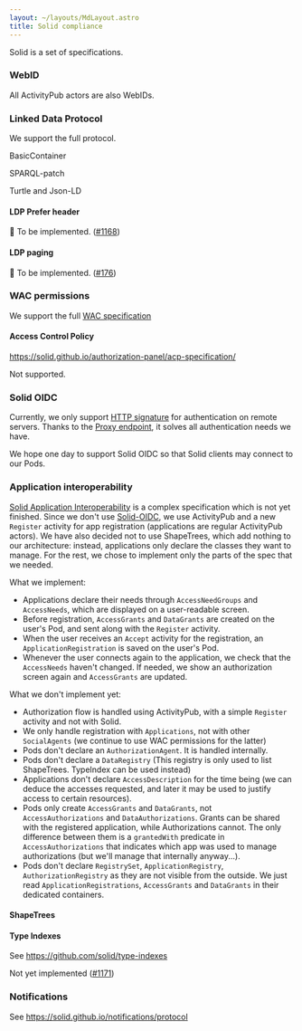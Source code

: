 ```yaml
---
layout: ~/layouts/MdLayout.astro
title: Solid compliance
---
```



Solid is a set of specifications.

### WebID <ProgressBar percentage={100} />

All ActivityPub actors are also WebIDs.

### Linked Data Protocol <ProgressBar percentage={90} />

We support the full protocol.

BasicContainer

SPARQL-patch

Turtle and Json-LD

#### LDP Prefer header <ProgressBar percentage={0} />

👷 To be implemented. ([#1168](https://github.com/assemblee-virtuelle/semapps/issues/1168))

#### LDP paging <ProgressBar percentage={0} />

👷 To be implemented. ([#176](https://github.com/assemblee-virtuelle/semapps/issues/176))

### WAC permissions <ProgressBar percentage={100} />

We support the full [WAC specification](https://solid.github.io/web-access-control-spec/)

#### Access Control Policy <ProgressBar percentage={0} />

https://solid.github.io/authorization-panel/acp-specification/

Not supported.

### Solid OIDC <ProgressBar percentage={0} />

Currently, we only support [HTTP signature](./activitypub#http-signature-authentication) for authentication on remote servers. Thanks to the [Proxy endpoint](activitypods.md#proxy-endpoint-with-non-get-methods), it solves all authentication needs we have.

We hope one day to support Solid OIDC so that Solid clients may connect to our Pods.

### Application interoperability <ProgressBar percentage={30} />

[Solid Application Interoperability](https://solid.github.io/data-interoperability-panel/specification) is a complex specification which is not yet finished. Since we don't use [Solid-OIDC](#solid-oidc), we use ActivityPub and a new `Register` activity for app registration (applications are regular ActivityPub actors). We have also decided not to use ShapeTrees, which add nothing to our architecture: instead, applications only declare the classes they want to manage. For the rest, we chose to implement only the parts of the spec that we needed.

What we implement:

- Applications declare their needs through `AccessNeedGroups` and `AccessNeeds`, which are displayed on a user-readable screen.
- Before registration, `AccessGrants` and `DataGrants` are created on the user's Pod, and sent along with the `Register` activity.
- When the user receives an `Accept` activity for the registration, an `ApplicationRegistration` is saved on the user's Pod.
- Whenever the user connects again to the application, we check that the `AccessNeeds` haven't changed. If needed, we show an authorization screen again and `AccessGrants` are updated.

What we don't implement yet:

- Authorization flow is handled using ActivityPub, with a simple `Register` activity and not with Solid.
- We only handle registration with `Applications`, not with other `SocialAgents` (we continue to use WAC permissions for the latter)
- Pods don't declare an `AuthorizationAgent`. It is handled internally.
- Pods don't declare a `DataRegistry` (This registry is only used to list ShapeTrees. TypeIndex can be used instead)
- Applications don't declare `AccessDescription` for the time being (we can deduce the accesses requested, and later it may be used to justify access to certain resources).
- Pods only create `AccessGrants` and `DataGrants`, not `AccessAuthorizations` and `DataAuthorizations`. Grants can be shared with the registered application, while Authorizations cannot. The only difference between them is a `grantedWith` predicate in `AccessAuthorizations` that indicates which app was used to manage authorizations (but we'll manage that internally anyway...).
- Pods don't declare `RegistrySet`, `ApplicationRegistry`, `AuthorizationRegistry` as they are not visible from the outside. We just read `ApplicationRegistrations`, `AccessGrants` and `DataGrants` in their dedicated containers.

#### ShapeTrees <ProgressBar percentage={0} />

#### Type Indexes <ProgressBar percentage={0} />

See https://github.com/solid/type-indexes

Not yet implemented ([#1171](https://github.com/assemblee-virtuelle/semapps/issues/1171))

### Notifications <ProgressBar percentage={0} />

See https://solid.github.io/notifications/protocol
